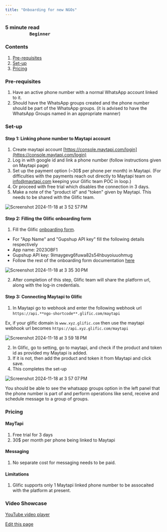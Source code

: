 ```yaml
---
title: "Onboarding for new NGOs"
---
```


### **5 minute read                                                                                                                         `Beginner`**[​](#5-minute-read-------------------------------------------------------------beginner "Direct link to 5-minute-read-------------------------------------------------------------beginner")

### Contents[​](#contents "Direct link to Contents")

1. [Pre-requisites](#pre-requisites)
2. [Set-up](#set-up)
3. [Pricing](#pricing)

### Pre-requisites[​](#pre-requisites "Direct link to Pre-requisites")

1. Have an active phone number with a normal WhatsApp account linked to it.
2. Should have the WhatsApp groups created and the phone number should be part of the WhatsApp groups. (it is advised to have the WhatsApp Groups named in an appropriate manner)

### Set-up[​](#set-up "Direct link to Set-up")

#### Step 1: Linking phone number to Maytapi account[​](#step-1-linking-phone-number-to-maytapi-account "Direct link to Step 1: Linking phone number to Maytapi account")

1. Create maytapi account [https://console.maytapi.com/login](https://console.maytapi.com/login)
2. Log in with google id and link a phone number (follow instructions given on Maytapi page)
3. Set up the payment option (\~30$ per phone per month) in Maytapi. (For difficulties with the payments reach out directly to Maytapi team on [info@maytapi.com](mailto:info@maytapi.com) keeping your Glific team POC in loop.)
4. Or proceed with free trial which disables the connection in 3 days.
5. Make a note of the "product id" and "token" given by Maytapi. This needs to be shared with the Glific team.

![Screenshot 2024-11-18 at 3 52 57 PM](/images/docs/docs/WhatsApp%20Groups%20Automation/user-attachments/assets/408e6382-4c49-4a6c-ab51-67c185ff59b7)

#### Step 2: Filling the Glific onboarding form[​](#step-2-filling-the-glific-onboarding-form "Direct link to Step 2: Filling the Glific onboarding form")

1. Fill the Glific [onboarding form](https://prod.glific.com/organization-registration).

* For "App Name" and "Gupshup API key" fill the following details respectively
* App name: 2023OBF1
* Gupshup API key: 9imaygevg6fuwa82s54hbuyoiuuohmug
* Follow the rest of the onboarding form documentation [here](https://glific.github.io/docs/docs/Onboarding/Onboarding%20Form%20Fill%20Up/)

![Screenshot 2024-11-18 at 3 35 30 PM](/images/docs/docs/WhatsApp%20Groups%20Automation/user-attachments/assets/68ddcd1b-8872-4b92-b2ba-e0074d602f6e)

2. After completion of this step, Glific team will share the platform url, along with the log-in credentials.

#### Step 3: Connecting Maytapi to Glific[​](#step-3-connecting-maytapi-to-glific "Direct link to Step 3: Connecting Maytapi to Glific")

1. In Maytapi go to webhook and enter the following webhook url `https://api.**ngo-shortcode**.glific.com/maytapi`

Ex, if your glific domain is `www.xyz.glific.com` then use the maytapi webhook url becomes `https://api.xyz.glific.com/maytapi`

![Screenshot 2024-11-18 at 3 59 18 PM](/images/docs/docs/WhatsApp%20Groups%20Automation/user-attachments/assets/a2ff1a6e-b034-47e5-90de-ce2bfe37df44)

2. In Glific, go to setting, go to maytapi, and check if the product and token id as provided my Maytapi is added.
3. If it is not, then add the product and token it from Maytapi and click save.
4. This completes the set-up

![Screenshot 2024-11-18 at 3 57 07 PM](/images/docs/docs/WhatsApp%20Groups%20Automation/user-attachments/assets/b76f6415-4ee0-4d56-9555-1304886df5d5)

You should be able to see the whatsapp groups option in the left panel that the phone number is part of and perform operations like send, receive and schedule message to a group of groups.

### Pricing[​](#pricing "Direct link to Pricing")

#### MayTapi[​](#maytapi "Direct link to MayTapi")

1. Free trial for 3 days
2. 30$ per month per phone being linked to Maytapi

#### Messaging[​](#messaging "Direct link to Messaging")

1. No separate cost for messaging needs to be paid.

#### Limitations[​](#limitations "Direct link to Limitations")

1. Glific supports only 1 Maytapi linked phone number to be assocaited with the platform at present.

### Video Showcase[​](#video-showcase "Direct link to Video Showcase")

[YouTube video player](https://www.youtube.com/embed/RdYJTBmSXYs?si=r1lCTEq2eO18ZEXo)

[Edit this page](<https://github.com/glific/docs/tree/main/docs/WhatsApp Groups Automation/Onboarding for new NGOs.md>)

